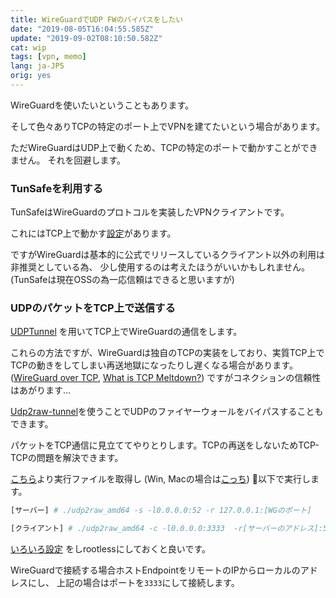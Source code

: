 ```yaml
---
title: WireGuardでUDP FWのバイパスをしたい
date: "2019-08-05T16:04:55.585Z"
update: "2019-09-02T08:10:50.582Z"
cat: wip
tags: [vpn, memo]
lang: ja-JP5
orig: yes
---
```


WireGuardを使いたいということもあります。

そして色々ありTCPの特定のポート上でVPNを建てたいという場合があります。

ただWireGuardはUDP上で動くため、TCPの特定のポートで動かすことができません。
それを回避します。

### TunSafeを利用する

TunSafeはWireGuardのプロトコルを実装したVPNクライアントです。

これにはTCP上で動かす[設定](https://tunsafe.com/user-guide/tcp)があります。

ですがWireGuardは基本的に公式でリリースしているクライアント以外の利用は非推奨としている為、
少し使用するのは考えたほうがいいかもしれません。(TunSafeは現在OSSの為一応信頼はできると思いますが)

### UDPのパケットをTCP上で送信する

[UDPTunnel](http://www.cs.columbia.edu/~lennox/udptunnel/) を用いてTCP上でWireGuardの通信をします。

これらの方法ですが、WireGuardは独自のTCPの実装をしており、実質TCP上でTCPの動きをしてしまい再送地獄になったりし遅くなる場合があります。
([WireGuard over TCP](https://github.com/TunSafe/TunSafe/blob/master/docs/WireGuard%20TCP.txt), [What is TCP Meltdown?](https://openvpn.net/faq/what-is-tcp-meltdown/))
ですがコネクションの信頼性はあがります…

[Udp2raw-tunnel](https://github.com/wangyu-/udp2raw-tunnel)を使うことでUDPのファイヤーウォールをバイパスすることもできます。

パケットをTCP通信に見立ててやりとりします。TCPの再送をしないためTCP-TCPの問題を解決できます。

[こちら](https://github.com/wangyu-/udp2raw-tunnel/releases)より実行ファイルを取得し
(Win, Macの場合は[こっち](https://github.com/wangyu-/udp2raw-multiplatform/releases))
以下で実行します。

```bash
[サーバー] # ./udp2raw_amd64 -s -l0.0.0.0:52 -r 127.0.0.1:[WGのポート]    -k "passwd" --raw-mode faketcp -a

[クライアント] # ./udp2raw_amd64 -c -l0.0.0.0:3333  -r[サーバーのアドレス]:52  -k "passwd" --raw-mode faketcp

```

[いろいろ設定](https://github.com/wangyu-/udp2raw-tunnel/wiki/run-udp2raw-as-non-root)
をしrootlessにしておくと良いです。

WireGuardで接続する場合ホストEndpointをリモートのIPからローカルのアドレスにし、
上記の場合はポートを`3333`にして接続します。